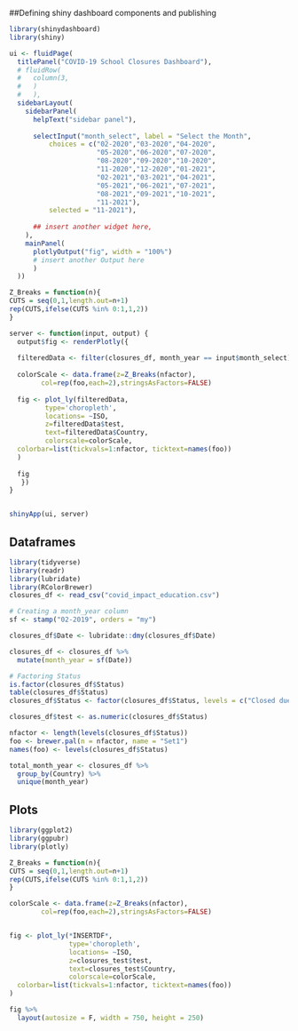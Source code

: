 

##Defining shiny dashboard components and publishing
```r
library(shinydashboard)
library(shiny)

ui <- fluidPage(
  titlePanel("COVID-19 School Closures Dashboard"),
  # fluidRow(
  #   column(3,
  #   )
  #   ),
  sidebarLayout(
    sidebarPanel(
      helpText("sidebar panel"),
  
      selectInput("month_select", label = "Select the Month",
          choices = c("02-2020","03-2020","04-2020",
                      "05-2020","06-2020","07-2020",
                      "08-2020","09-2020","10-2020",
                      "11-2020","12-2020","01-2021",
                      "02-2021","03-2021","04-2021",
                      "05-2021","06-2021","07-2021",
                      "08-2021","09-2021","10-2021",
                      "11-2021"),
          selected = "11-2021"),
      
      ## insert another widget here,
    ),
    mainPanel(
      plotlyOutput("fig", width = "100%")
      # insert another Output here
      )
  ))

Z_Breaks = function(n){
CUTS = seq(0,1,length.out=n+1)
rep(CUTS,ifelse(CUTS %in% 0:1,1,2))
}

server <- function(input, output) {
  output$fig <- renderPlotly({
   
  filteredData <- filter(closures_df, month_year == input$month_select)
  
  colorScale <- data.frame(z=Z_Breaks(nfactor),
        col=rep(foo,each=2),stringsAsFactors=FALSE)
  
  fig <- plot_ly(filteredData, 
         type='choropleth', 
         locations= ~ISO, 
         z=filteredData$test, 
         text=filteredData$Country,
         colorscale=colorScale,
  colorbar=list(tickvals=1:nfactor, ticktext=names(foo))
  )
  
  fig
   })
}


shinyApp(ui, server)

```

## Dataframes
```r
library(tidyverse)
library(readr)
library(lubridate)
library(RColorBrewer)
closures_df <- read_csv("covid_impact_education.csv")

# Creating a month_year column
sf <- stamp("02-2019", orders = "my") 

closures_df$Date <- lubridate::dmy(closures_df$Date)

closures_df <- closures_df %>%
  mutate(month_year = sf(Date))

# Factoring Status
is.factor(closures_df$Status)
table(closures_df$Status)
closures_df$Status <- factor(closures_df$Status, levels = c("Closed due to COVID-19", "Partially open", "Fully open", "Academic break"))

closures_df$test <- as.numeric(closures_df$Status)

nfactor <- length(levels(closures_df$Status))
foo <- brewer.pal(n = nfactor, name = "Set1")
names(foo) <- levels(closures_df$Status)

total_month_year <- closures_df %>%
  group_by(Country) %>%
  unique(month_year)

```

## Plots
```r
library(ggplot2)
library(ggpubr)
library(plotly)

Z_Breaks = function(n){
CUTS = seq(0,1,length.out=n+1)
rep(CUTS,ifelse(CUTS %in% 0:1,1,2))
}

colorScale <- data.frame(z=Z_Breaks(nfactor),
        col=rep(foo,each=2),stringsAsFactors=FALSE)


fig <- plot_ly(*INSERTDF*, 
               type='choropleth', 
               locations= ~ISO, 
               z=closures_test$test, 
               text=closures_test$Country,
               colorscale=colorScale,
  colorbar=list(tickvals=1:nfactor, ticktext=names(foo))
)

fig %>%
  layout(autosize = F, width = 750, height = 250)






```
